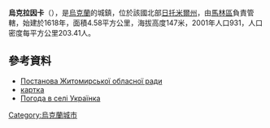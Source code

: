 {{coord|50|46|5|N|29|22|17|E|scale:30000|display=title}}

'''烏克拉因卡'''（{{lang-uk|Українка}}），是[[烏克蘭|烏克蘭]]的城鎮，位於該國北部[[日托米爾州|日托米爾州]]，由[[馬林區|馬林區]]負責管轄，始建於1618年，面積4.58平方公里，海拔高度147米，2001年人口931，人口密度每平方公里203.41人。

==參考資料==
*[http://gska2.rada.gov.ua/pls/z7502/A036?rdat1=08.12.2010&vf7551=1081 Постанова Житомирської обласної ради]{{dead link|date=2018年1月 |bot=InternetArchiveBot |fix-attempted=yes }}
*[http://gska2.rada.gov.ua/pls/z7502/A005?rf7571=43034 картка]{{dead link|date=2018年1月 |bot=InternetArchiveBot |fix-attempted=yes }}
* [http://weather.in.ua/ua/zhitomirskaja/26808 Погода в селі Українка] {{Wayback|url=http://weather.in.ua/ua/zhitomirskaja/26808 |date=20170222111032 }}

{{Ukraine-geo-stub}}
[[Category:烏克蘭城市|Category:烏克蘭城市]]